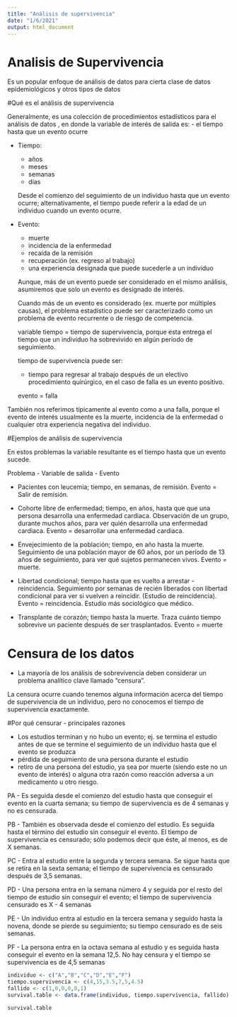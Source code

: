 ```yaml
---
title: "Análisis de supervivencia"
date: "1/6/2021"
output: html_document
---
```


# Analisis de Supervivencia

Es un popular enfoque de análisis de datos para cierta clase de datos epidemiológicos y otros tipos de datos

#Qué es el análisis de supervivencia

Generalmente, es una colección de procedimientos estadísticos para el análisis de datos , en donde la variable de interés de salida es:
  - el tiempo hasta que un evento ocurre 
  
- Tiempo:
  - años
  - meses
  - semanas
  - días
  
  Desde el comienzo del seguimiento de un individuo hasta que un evento ocurre; alternativamente, el tiempo puede referir a la edad de un individuo cuando un evento ocurre.

- Evento:
  - muerte
  - incidencia de la enfermedad
  - recaída de la remisión
  - recuperación (ex. regreso al trabajo)
  - una experiencia designada que puede sucederle a un individuo
  
  Aunque, más de un evento puede ser considerado en el mismo análisis, asumiremos que solo un evento es designado de interés.
  
  Cuando más de un evento es considerado (ex. muerte por múltiples causas), el problema estadístico puede ser caracterizado como un problema de evento recurrente o de riesgo de competencia.
  
  variable tiempo = tiempo de supervivencia, porque esta entrega el tiempo que un individuo ha sobrevivido en algún período de seguimiento.

  tiempo de supervivencia puede ser:
  
  - tiempo para regresar al trabajo después de un electivo procedimiento quirúrgico, en el caso de falla es un evento positivo.

  evento = falla
  

También nos referimos típicamente al evento como a una falla, porque el evento de interés usualmente es la muerte, incidencia de la enfermedad o cualquier otra experiencia negativa del individuo.

  
#Ejemplos de análisis de supervivencia

En estos problemas la variable resultante es el tiempo hasta que un evento sucede.
  
  Problema - Variable de salida - Evento
  
 - Pacientes con leucemia; tiempo, en semanas, de remisión. Evento = Salir de remisión.
 
 - Cohorte libre de enfermedad; tiempo, en años, hasta que que una persona desarrolla una enfermedad cardiaca. Observación de un grupo, durante muchos años, para ver quién desarrolla una enfermedad cardiaca. Evento = desarrollar una enfermedad cardiaca.
 
 - Envejecimiento de la población; tiempo, en año hasta la muerte. Seguimiento de una población mayor de 60 años, por un período de 13 años de seguimiento, para ver qué sujetos permanecen vivos. Evento =  muerte.
 
 - Libertad condicional; tiempo hasta que es vuelto a arrestar - reincidencia. Seguimiento por semanas de recién liberados con libertad condicional para ver si vuelven a reincidir. (Estudio de reincidencia). Evento = reincidencia. Estudio más sociológico que médico.
 
 - Transplante de corazón; tiempo hasta la muerte. Traza cuánto tiempo sobrevive un paciente después de ser trasplantados. Evento =  muerte
 

# Censura de los datos

- La mayoría de los análisis de sobrevivencia deben considerar un problema analítico clave llamado "censura". 
 
 La censura ocurre cuando tenemos alguna información acerca del tiempo de supervivencia de un individuo, pero no conocemos el tiempo de supervivencia exactamente.
 
 
#Por qué censurar - principales razones

- Los estudios terminan y no hubo un evento; ej. se termina el estudio antes de que se termine el seguimiento de un individuo hasta que el evento se produzca
- pérdida de seguimiento de una persona durante el estudio
- retiro de una persona del estudio, ya sea por muerte (siendo este no un evento de interés) o alguna otra razón como reacción adversa a un medicamento u otro riesgo.


PA - Es seguida desde el comienzo del estudio hasta que conseguir el evento en la cuarta semana; su tiempo de supervivencia es de 4 semanas y no es censurada.

PB - También es observada desde el comienzo del estudio. Es seguida hasta el término del estudio sin conseguir el evento. El tiempo de supervivencia es censurado; sólo podemos decir que éste, al menos, es de X semanas.

PC - Entra al estudio entre la segunda y tercera semana. Se sigue hasta que se retira en la sexta semana; el tiempo de supervivencia es censurado después de 3,5  semanas.

PD - Una persona entra en la semana número 4 y seguida por el resto del tiempo de estudio sin conseguir el evento; el tiempo de supervivencia censurado es X - 4 semanas

PE - Un individuo entra al estudio en la tercera semana y seguido hasta la novena, donde se pierde su seguimiento; su tiempo censurado es de seis semanas.

PF - La persona entra en la octava semana al estudio y es seguida hasta conseguir el evento en la semana 12,5. No hay censura y el tiempo se supervivencia es de 4,5 semanas

```r
individuo <- c("A","B","C","D","E","F")
tiempo.supervivencia <- c(4,15,3.5,7,5,4.5)
fallido <- c(1,0,0,0,0,1)
survival.table <- data.frame(individuo, tiempo.supervivencia, fallido)

survival.table
```


 